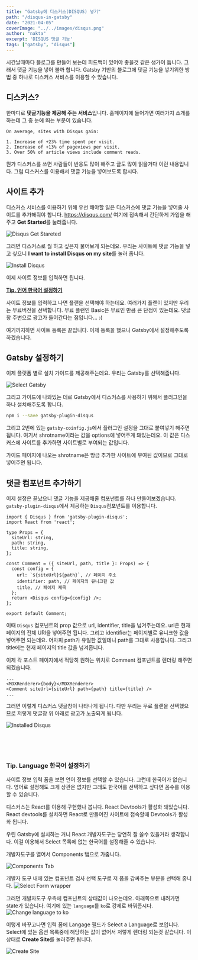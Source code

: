 ```yaml
---
title: "Gatsby에 디스커스(DISQUS) 넣기"
path: "/disqus-in-gatsby"
date: "2021-04-05"
coverImage: "../../images/disqus.png"
author: "nakta"
excerpt: 'DISQUS 댓글 기능'
tags: ["gatsby", "disqus"]
---
```


시간날때마다 블로그를 만들어 보는데 피드백이 있어야 좋을것 같은 생가이 듭니다. 그래서 댓글 기능을 넣어 볼까 합니다.
Gatsby 기반의 블로그에 댓글 기능을 넣기위한 방법 중 하나로 디스커스 서비스를 이용할 수 있습니다.

## 디스커스?

한마디로 **댓글기능을 제공해 주는 서비스**입니다. 
홈페이지에 들어가면 여러가지 소개를 하는데 그 중 눈에 띄는 부분이 있습니다.

```
On average, sites with Disqus gain:

1. Increase of +23% time spent per visit.
2. Increase of +13% of pageviews per visit.
3. Over 50% of article views include comment reads.
```

뭔가 디스커스를 쓰면 사람들이 반응도 많이 해주고 글도 많이 읽을거다 이런 내용입니다.
그럼 디스커스를 이용해서 댓글 기능을 넣어보도록 합시다.

## 사이트 추가

디스커스 서비스를 이용하기 위해 우선 해야할 일은 디스커스에 댓글 기능을 넣어줄 사이트를 추가해줘야 합니다.
https://disqus.com/ 여기에 접속해서 간단하게 가입을 해주고 **Get Started**를 눌러줍니다.

![Disqus Get Stareted](./images/01.png)

그러면 디스커스로 뭘 하고 싶은지 물어보게 되는데요. 
우리는 사이트에 댓글 기능을 넣고 싶으니 **I want to install Disqus on my site**를 눌러 줍니다.

![Install Disqus](./images/02.png)

이제 사이트 정보를 입력하면 됩니다.

**[Tip. 언어 한국어 설정하기](#tip-language-한국어-설정하기)**

사이트 정보를 입력하고 나면 플랜을 선택해야 하는데요. 여러가지 플랜이 있지만 우리는 무료버전을 선택합니다.
무료 플랜인 Basic은 무료인 만큼 큰 단점이 있는데요. 댓글창 주변으로 광고가 들어간다는 점입니다... :(

여기까지하면 사이트 등록은 끝입니다. 이제 등록을 했으니 Gatsby에서 설정해주도록 하겠습니다.


## Gatsby 설정하기

이제 플랫폼 별로 설치 가이드를 제공해주는데요. 우리는 Gatsby를 선택해줍니다.

![Select Gatsby](./images/07.png)

그리고 가이드에 나와있는 데로 Gatsby에서 디스커스를 사용하기 위해서 플러그인을 하나 설치해주도록 합니다.

```sh
npm i --save gatsby-plugin-disqus
```

그리고 2번에 있는 `gatsby-coinfig.js`에서 플러그인 설정을 그대로 붙여넣기 해주면 됩니다.
여기서 shrotname이라는 값을 options에 넣어주게 돼있는데요. 이 값은 디스커스에 사이트를 추가하면 사이트별로 부여되는 값입니다.

가이드 페이지에 나오는 shrotname은 방금 추가한 사이트에 부여된 값이므로 그대로 넣어주면 됩니다.

## 댓글 컴포넌트 추가하기

이제 설정은 끝났으니 댓글 기능을 제공해줄 컴포넌트를 하나 만들어보겠습니다.
`gatsby-plugin-disqus`에서 제공하는 `Disqus`컴포넌트를 이용합니다.

```tsx
import { Disqus } from 'gatsby-plugin-disqus';
import React from 'react';

type Props = {
  siteUrl: string,
  path: string,
  title: string,
};

const Comment = ({ siteUrl, path, title }: Props) => {
  const config = {
    url: `${siteUrl}${path}`, // 페이지 주소
    identifier: path, // 페이지의 유니크한 값
    title, // 페이지 제목
  };
  return <Disqus config={config} />;
};

export default Comment;
```

이때 `Disqus` 컴포넌트의 prop 값으로 url, identifier, title을 넘겨주는데요.
url은 현재 페이지의 전체 URl을 넣어주면 됩니다.
그리고 identifier는 페이지별로 유니크한 값을 넣어주면 되는데요. 어차피 path가 유일한 값일테니 path를 그대로 사용합니다.
그리고 title에는 현재 페이지의 title 값을 넘겨줍니다.


이제 각 포스트 페이지에서 적당히 원하는 위치로 Comment 컴포넌트를 렌더링 해주면 되겠습니다.

```tsx
...
<MDXRenderer>{body}</MDXRenderer>
<Comment siteUrl={siteUrl} path={path} title={title} />
...
```

그러면 이렇게 디스커스 댓글창이 나타나게 됩니다.
다만 우리는 무료 플랜을 선택했으므로 저렇게 댓글창 위 아래로 광고가 노출되게 됩니다.

![Installed Disqus](./images/08.png)


<br/>
<br/>
<br/>



### Tip. Language 한국어 설정하기

사이트 정보 입력 폼을 보면 언어 정보를 선택할 수 있습니다. 그런데 한국어가 없습니다.
영어로 설정해도 크게 상관은 없지만 그래도 한국어를 선택하고 싶다면 꼼수를 이용할 수 있습니다.

디스커스는 React를 이용해 구현했나 봅니다. React Devtools가 활성화 돼있습니다.
React devtools를 설치하면 React로 만들어진 사이트에 접속할때 Devtools가 활성화 됩니다.

우린 Gatsby에 설치하는 거니 React 개발자도구는 당연히 잘 쓸수 있을거라 생각합니다.
이걸 이용해서 Select 목록에 없는 한국어를 설정해줄 수 있습니다.

개발자도구를 열어서 Components 탭으로 가줍니다.

![Components Tab](./images/03.png)

개발자 도구 내에 있는 컴포넌트 검사 선택 도구로 저 폼을 감싸주는 부분을 선택해 줍니다.
![Select Form wrapper](./images/04.png)

그러면 개발자도구 우측에 컴포넌트의 상태값이 나오는데요. 아래쪽으로 내려가면 state가 있습니다.
여기에 있는 `language`를 `ko`로 강제로 바꿔줍시다.
![Change language to ko](./images/05.png)

이렇게 바꾸고나면 입력 폼에 Langage 필드가 Select a Language로 보입니다.
Select에 있는 옵션 목록중에 해당하는 값이 없어서 저렇게 렌더링 되는것 같습니다.
이 상태로 **Create Site**를 눌러주면 됩니다.

![Create Site](./images/06.png)


